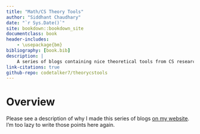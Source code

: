 ```yaml
---
title: "Math/CS Theory Tools"
author: "Siddhant Chaudhary"
date: "`r Sys.Date()`"
site: bookdown::bookdown_site
documentclass: book
header-includes:
    - \usepackage{bm}
bibliography: [book.bib]
description: |
    A series of blogs containing nice theoretical tools from CS research.
link-citations: true
github-repo: codetalker7/theorycstools
---
```


# Overview

Please see a description of why I made this series of blogs [on my website]().
I'm too lazy to write those points here again.
